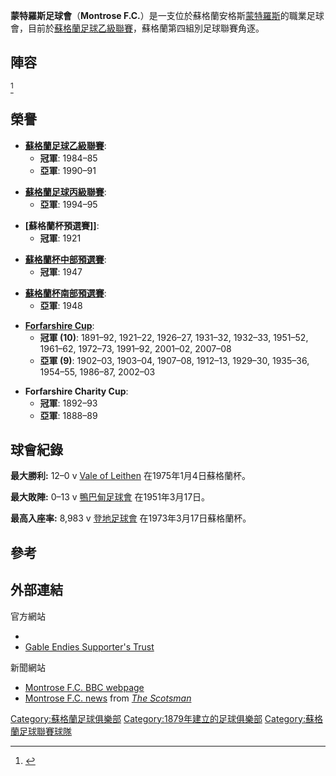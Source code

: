 {{noteTA
|G1=足球
|1=zh-cn:蒙特罗斯;zh-hk:蒙杜斯;zh-tw:蒙特羅斯;
}}
{{Infobox football club
|  clubname = 蒙特羅斯
|  image    = <!-- 檔案不存在 [[File:Montrose_FC_logo.png|File:Montrose FC logo.png]] ，可從英文維基百科取得 -->
|  fullname = 蒙特羅斯足球會
| nickname = The Gable Endies
|  founded  = {{start date and age|df=yes|1879}}
| ground   = [[Links_Park|Links Park]]<br />[[蒙特羅斯_(安格斯)|蒙特羅斯]]<br />[[安格斯_(蘇格蘭)|安格斯]], [[蘇格蘭|蘇格蘭]]
| capacity = 4,936 (1,338 座位)
|  chairman = John Crawford
|  manager  = Stewart Petrie
|  league   = [[蘇格蘭足球乙級聯賽|蘇格蘭足球乙級聯賽]]
|  season   = 2016–17
|  position = 蘇格蘭足球乙級聯賽, 第4名
|  website = http://www.montrosefc.co.uk/
<!-- Home kit -->
| pattern_la1   = 
| pattern_b1    = _transparent vneck
| pattern_ra1   = 
| pattern_sh1   = 
| pattern_so1   =
| leftarm1      = 0000FF
| body1         = 0000FF
| rightarm1     = 0000FF
| shorts1       = 0000FF
| socks1        = 0000FF
<!-- Away kit -->
| pattern_la2   =
| pattern_b2    = _transparent vneck
| pattern_ra2   =
| pattern_sh2   = 
| pattern_so2   =
| leftarm2      = FF0000
| body2         = FF0000
| rightarm2     = FF0000
| shorts2       = FF0000
| socks2        = FF0000
|  current  =
}}

'''蒙特羅斯足球會'''（'''Montrose F.C.'''）是一支位於蘇格蘭安格斯[[蒙羅斯_(蘇格蘭)|蒙特羅斯]]的職業足球會，目前於[[蘇格蘭足球乙級聯賽|蘇格蘭足球乙級聯賽]]，蘇格蘭第四組別足球聯賽角逐。

==陣容==
{{updated|2017年6月30日}}<ref>{{cite news |title=Montrose FC Playing Staff - Season 2015/2016 |url=http://www.montrosefc.co.uk/index.php/squad-info-mm/playing-staff |work=montrosefc.co.uk |publisher=Montrose F.C. |accessdate=12 June 2016 |archive-url=https://web.archive.org/web/20170721041732/http://www.montrosefc.co.uk/index.php/squad-info-mm/playing-staff |archive-date=2017-07-21 |dead-url=yes }}</ref>

{{fs start}}
{{fs player|no=|nat=SCO|name=Allan Fleming|pos=GK}}
{{fs player|no=|nat=SCO|name=Jordan Millar|pos=GK}}
{{fs player|no=|nat=SCO|name=Matty Allan|pos=DF}}
{{fs player|no=|nat=SCO|name=[[Michael_Bolochoweckyj|Michael Bolochoweckyj]]|pos=DF}}
{{fs player|no=|nat=IRL|name=[[Seán_Dillon|Seán Dillon]]|pos=DF}}
{{fs player|no=|nat=SCO|name=Andrew Steeves|pos=DF}}
{{Fs player|no=|nat=SCO|name=Liam Callaghan|pos=MF}}
{{fs player|no=|nat=SCO|name=Ryan Ferguson|pos=MF}}
{{fs player|no=|nat=SCO|name=[[Martyn_Fotheringham|Martyn Fotheringham]]|pos=MF}}
{{Fs mid}}
{{fs player|no=|nat=SCO|name=Terry Masson|pos=MF}}
{{fs player|no=|nat=SCO|name=Jamie Redman|pos=MF}}
{{fs player|no=|nat=SCO|name=Paul Watson|pos=MF|other=[[Captain_(association_football)|captain]]}}
{{fs player|no=|nat=SCO|name=[[Graham_Webster|Graham Webster]]|pos=MF}}
{{fs player|no=|nat=SCO|name=Danny Cavanagh|pos=FW}}
{{fs player|no=|nat=SCO|name=Gary Fraser|pos=FW}}
{{fs player|no=|nat=SCO|name=Kerr Hay|pos=FW}}
{{fs player|no=|nat=SCO|name=Craig Johnston|pos=FW}}
{{fs player|no=|nat=SCO|name=[[Chris_Templeman|Chris Templeman]]|pos=FW}}
{{fs end}}


== 榮譽 ==

*'''[[蘇格蘭足球乙級聯賽|蘇格蘭足球乙級聯賽]]''':
**'''冠軍''': 1984–85
**'''亞軍''': 1990–91

*'''[[蘇格蘭足球丙級聯賽|蘇格蘭足球丙級聯賽]]''':
**'''亞軍''': 1994–95

*'''[蘇格蘭杯預選賽]]''':
**'''冠軍''': 1921

*'''[[蘇格蘭杯中部預選賽|蘇格蘭杯中部預選賽]]''':
**'''冠軍''': 1947

*'''[[蘇格蘭杯南部預選賽|蘇格蘭杯南部預選賽]]''':
**'''亞軍''': 1948

*'''[[Forfarshire_Cup|Forfarshire Cup]]''':
**'''冠軍 (10)''': 1891–92, 1921–22, 1926–27, 1931–32, 1932–33, 1951–52, 1961–62, 1972–73, 1991–92, 2001–02, 2007–08
**'''亞軍 (9)''': 1902–03, 1903–04, 1907–08, 1912–13, 1929–30, 1935–36, 1954–55, 1986–87, 2002–03

*'''Forfarshire Charity Cup''':
**'''冠軍''': 1892–93
**'''亞軍''': 1888–89

== 球會紀錄 ==

'''最大勝利:''' 12–0 v [[Vale_of_Leithen_F.C.|Vale of Leithen]] 在1975年1月4日蘇格蘭杯。

'''最大敗陣:''' 0–13 v [[鴨巴甸足球會|鴨巴甸足球會]] 在1951年3月17日。

'''最高入座率:''' 8,983 v [[登地足球會|登地足球會]] 在1973年3月17日蘇格蘭杯。

== 參考 ==
{{reflist}}

==外部連結==
;官方網站
* {{official website|http://www.montrosefc.co.uk/}}
* [https://web.archive.org/web/20080509184402/http://www.gable-endies.co.uk/ Gable Endies Supporter's Trust]

;新聞網站
* [http://news.bbc.co.uk/sport1/hi/football/teams/m/montrose/default.stm Montrose F.C. BBC webpage]
* [http://sport.scotsman.com/newsfront.aspx?SectionID=7513 Montrose F.C. news] from ''[[The_Scotsman|The Scotsman]]''

{{DEFAULTSORT:Montrose}}
[[Category:蘇格蘭足球俱樂部|Category:蘇格蘭足球俱樂部]]
[[Category:1879年建立的足球俱樂部|Category:1879年建立的足球俱樂部]]
[[Category:蘇格蘭足球聯賽球隊|Category:蘇格蘭足球聯賽球隊]]